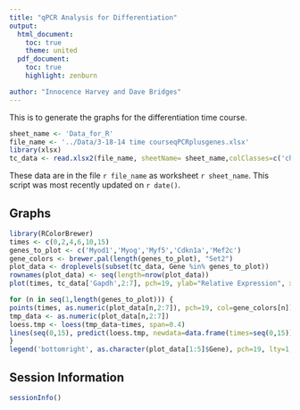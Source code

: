 ```yaml
---
title: "qPCR Analysis for Differentiation"
output:
  html_document:
    toc: true
    theme: united
  pdf_document:
    toc: true
    highlight: zenburn

author: "Innocence Harvey and Dave Bridges"
---
```



This is to  generate the graphs for the differentiation time course.

```r
sheet_name <- 'Data_for_R'
file_name <- '../Data/3-18-14 time courseqPCRplusgenes.xlsx'
library(xlsx)
tc_data <- read.xlsx2(file_name, sheetName= sheet_name,colClasses=c('character', rep('numeric',6)))
```

These data are in the file `r file_name` as worksheet `r sheet_name`.  This script was most recently updated on `r date()`.

Graphs
-------

```r
library(RColorBrewer)
times <- c(0,2,4,6,10,15)
genes_to_plot <- c('Myod1','Myog','Myf5','Cdkn1a','Mef2c')
gene_colors <- brewer.pal(length(genes_to_plot), "Set2")
plot_data <- droplevels(subset(tc_data, Gene %in% genes_to_plot))
rownames(plot_data) <- seq(length=nrow(plot_data))
plot(times, tc_data['Gapdh',2:7], pch=19, ylab="Relative Expression", xlab="Differentiation (Days)", ylim=c(0,1.3), col=palette()[1], las=1)

for (n in seq(1,length(genes_to_plot))) {
points(times, as.numeric(plot_data[n,2:7]), pch=19, col=gene_colors[n])
tmp_data <- as.numeric(plot_data[n,2:7])
loess.tmp <- loess(tmp_data~times, span=0.4)
lines(seq(0,15), predict(loess.tmp, newdata=data.frame(times=seq(0,15))), col=gene_colors[n])
}
legend('bottomright', as.character(plot_data[1:5]$Gene), pch=19, lty=1, col=gene_colors, bty='n')
```

Session Information
-------------------

```r
sessionInfo()
```


